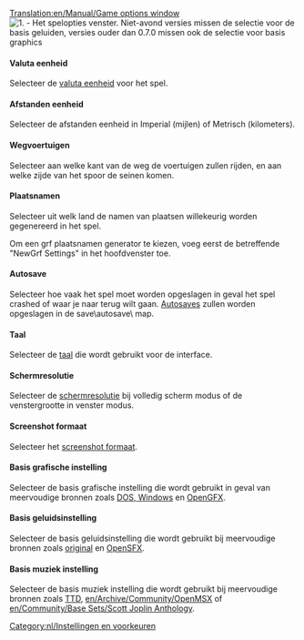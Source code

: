 [[Translation:en/Manual/Game options window]]
{{nl/Inhoudsopgave}}
[[File:en/game options.png|center|frame|1. - Het spelopties venster. Niet-avond versies missen de selectie voor de basis geluiden, versies ouder dan 0.7.0 missen ook de selectie voor basis graphics]]

====Valuta eenheid====
Selecteer de [[en/Archive/Manual/Settings/Currency|valuta eenheid]] voor het spel.

====Afstanden eenheid====
Selecteer de afstanden eenheid in Imperial (mijlen) of Metrisch (kilometers).

====Wegvoertuigen====
Selecteer aan welke kant van de weg de voertuigen zullen rijden, en aan welke zijde van het spoor de seinen komen.

====Plaatsnamen====
Selecteer uit welk land de namen van plaatsen willekeurig worden gegenereerd in het spel.

Om een grf plaatsnamen generator te kiezen, voeg eerst de betreffende "NewGrf Settings" in het hoofdvenster toe.

====Autosave====
Selecteer hoe vaak het spel moet worden opgeslagen in geval het spel crashed of waar je naar terug wilt gaan. [[en/Archive/Manual/Settings/Autosave|Autosaves]] zullen worden opgeslagen in de save\autosave\ map.

====Taal====
Selecteer de [[en/language|taal]] die wordt gebruikt voor de interface.

====Schermresolutie====
Selecteer de [[en/Archive/Manual/Settings/Resolution|schermresolutie]] bij volledig scherm modus of de venstergrootte in venster modus.

====Screenshot formaat====
Selecteer het [[en/screenshot format|screenshot formaat]].

====Basis grafische instelling====
Selecteer de basis grafische instelling die wordt gebruikt in geval van meervoudige bronnen zoals [[en/Archive/Manual/Installation FAQ#What_files_do_I_need_from_TTD.3F|DOS, Windows]] en [[en/Archive/Community/Graphics Replacement|OpenGFX]].

====Basis geluidsinstelling====
Selecteer de basis geluidsinstelling die wordt gebruikt bij meervoudige bronnen zoals [[en/Archive/Manual/Installation FAQ#What_files_do_I_need_from_TTD.3F|original]] en [[en/Archive/Community/Sound Effects Replacement|OpenSFX]].

====Basis muziek instelling====
Selecteer de basis muziek instelling die wordt gebruikt bij meervoudige bronnen zoals [[en/Archive/Manual/Installation FAQ#What_files_do_I_need_from_TTD.3F|TTD]], [[en/Archive/Community/OpenMSX]] of [[en/Community/Base Sets/Scott Joplin Anthology]].

[[Category:nl/Instellingen en voorkeuren]]